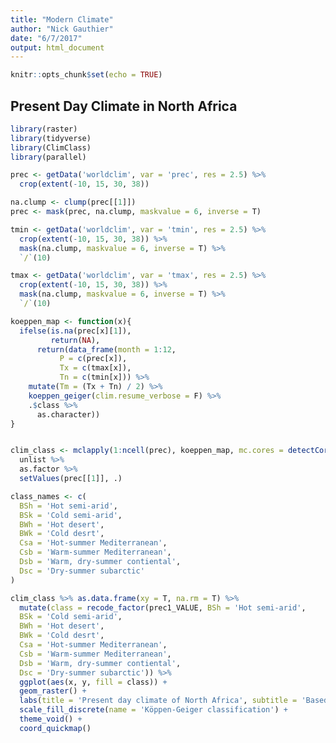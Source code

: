 ```yaml
---
title: "Modern Climate"
author: "Nick Gauthier"
date: "6/7/2017"
output: html_document
---
```


```r
knitr::opts_chunk$set(echo = TRUE)
```

## Present Day Climate in North Africa
```r
library(raster)
library(tidyverse)
library(ClimClass)
library(parallel)
```


```r
prec <- getData('worldclim', var = 'prec', res = 2.5) %>%
  crop(extent(-10, 15, 30, 38))

na.clump <- clump(prec[[1]])
prec <- mask(prec, na.clump, maskvalue = 6, inverse = T)

tmin <- getData('worldclim', var = 'tmin', res = 2.5) %>%
  crop(extent(-10, 15, 30, 38)) %>%
  mask(na.clump, maskvalue = 6, inverse = T) %>%
  `/`(10)

tmax <- getData('worldclim', var = 'tmax', res = 2.5) %>%
  crop(extent(-10, 15, 30, 38)) %>%
  mask(na.clump, maskvalue = 6, inverse = T) %>%
  `/`(10)
```

```r
koeppen_map <- function(x){
  ifelse(is.na(prec[x][1]), 
         return(NA),
      return(data_frame(month = 1:12,
           P = c(prec[x]),
           Tx = c(tmax[x]),
           Tn = c(tmin[x])) %>%
    mutate(Tm = (Tx + Tn) / 2) %>%
    koeppen_geiger(clim.resume_verbose = F) %>%
    .$class %>%
      as.character))
}


clim_class <- mclapply(1:ncell(prec), koeppen_map, mc.cores = detectCores()) %>% 
  unlist %>%
  as.factor %>%
  setValues(prec[[1]], .)
```

```r
class_names <- c(
  BSh = 'Hot semi-arid',
  BSk = 'Cold semi-arid',
  BWh = 'Hot desert',
  BWk = 'Cold desrt',
  Csa = 'Hot-summer Mediterranean',
  Csb = 'Warm-summer Mediterranean',
  Dsb = 'Warm, dry-summer contiental',
  Dsc = 'Dry-summer subarctic'
)
```


```r
clim_class %>% as.data.frame(xy = T, na.rm = T) %>%
  mutate(class = recode_factor(prec1_VALUE, BSh = 'Hot semi-arid',
  BSk = 'Cold semi-arid',
  BWh = 'Hot desert',
  BWk = 'Cold desrt',
  Csa = 'Hot-summer Mediterranean',
  Csb = 'Warm-summer Mediterranean',
  Dsb = 'Warm, dry-summer contiental',
  Dsc = 'Dry-summer subarctic')) %>%
  ggplot(aes(x, y, fill = class)) +
  geom_raster() +
  labs(title = 'Present day climate of North Africa', subtitle = 'Based on WorldClim data') +
  scale_fill_discrete(name = 'Köppen-Geiger classification') +
  theme_void() +
  coord_quickmap()
```

